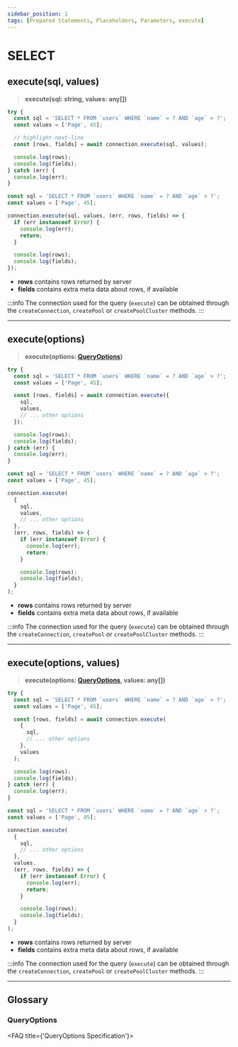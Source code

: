 ```yaml
---
sidebar_position: 1
tags: [Prepared Statements, Placeholders, Parameters, execute]
---
```



# SELECT

## execute(sql, values)

> **execute(sql: string, values: any[])**

<Tabs>
  <TabItem value='promise.js' default>

```js
try {
  const sql = 'SELECT * FROM `users` WHERE `name` = ? AND `age` > ?';
  const values = ['Page', 45];

  // highlight-next-line
  const [rows, fields] = await connection.execute(sql, values);

  console.log(rows);
  console.log(fields);
} catch (err) {
  console.log(err);
}
```

  </TabItem>
  <TabItem value='callback.js'>

```js
const sql = 'SELECT * FROM `users` WHERE `name` = ? AND `age` > ?';
const values = ['Page', 45];

connection.execute(sql, values, (err, rows, fields) => {
  if (err instanceof Error) {
    console.log(err);
    return;
  }

  console.log(rows);
  console.log(fields);
});
```

  </TabItem>
</Tabs>

- **rows** contains rows returned by server
- **fields** contains extra meta data about rows, if available

:::info
The connection used for the query (`execute`) can be obtained through the `createConnection`, `createPool` or `createPoolCluster` methods.
:::

---

## execute(options)

> **execute(options: [QueryOptions](#queryoptions))**

<Tabs>
  <TabItem value='promise.js' default>

```js
try {
  const sql = 'SELECT * FROM `users` WHERE `name` = ? AND `age` > ?';
  const values = ['Page', 45];

  const [rows, fields] = await connection.execute({
    sql,
    values,
    // ... other options
  });

  console.log(rows);
  console.log(fields);
} catch (err) {
  console.log(err);
}
```

  </TabItem>
  <TabItem value='callback.js'>

```js
const sql = 'SELECT * FROM `users` WHERE `name` = ? AND `age` > ?';
const values = ['Page', 45];

connection.execute(
  {
    sql,
    values,
    // ... other options
  },
  (err, rows, fields) => {
    if (err instanceof Error) {
      console.log(err);
      return;
    }

    console.log(rows);
    console.log(fields);
  }
);
```

  </TabItem>
</Tabs>

- **rows** contains rows returned by server
- **fields** contains extra meta data about rows, if available

:::info
The connection used for the query (`execute`) can be obtained through the `createConnection`, `createPool` or `createPoolCluster` methods.
:::

---

## execute(options, values)

> **execute(options: [QueryOptions](#queryoptions), values: any[])**

<Tabs>
  <TabItem value='promise.js' default>

```js
try {
  const sql = 'SELECT * FROM `users` WHERE `name` = ? AND `age` > ?';
  const values = ['Page', 45];

  const [rows, fields] = await connection.execute(
    {
      sql,
      // ... other options
    },
    values
  );

  console.log(rows);
  console.log(fields);
} catch (err) {
  console.log(err);
}
```

  </TabItem>
  <TabItem value='callback.js'>

```js
const sql = 'SELECT * FROM `users` WHERE `name` = ? AND `age` > ?';
const values = ['Page', 45];

connection.execute(
  {
    sql,
    // ... other options
  },
  values,
  (err, rows, fields) => {
    if (err instanceof Error) {
      console.log(err);
      return;
    }

    console.log(rows);
    console.log(fields);
  }
);
```

  </TabItem>
</Tabs>

- **rows** contains rows returned by server
- **fields** contains extra meta data about rows, if available

:::info
The connection used for the query (`execute`) can be obtained through the `createConnection`, `createPool` or `createPoolCluster` methods.
:::

---

## Glossary

### QueryOptions

<FAQ title={'QueryOptions Specification'}>
  <ExternalCodeEmbed
    language='ts'
    url='https://raw.githubusercontent.com/sidorares/node-mysql2/master/typings/mysql/lib/protocol/sequences/Query.d.ts'
    extractMethod='QueryOptions'
    methodType='interface'
  />
</FAQ>
